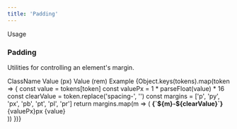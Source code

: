```yaml
---
title: 'Padding'
---
```




Usage

### Padding

Utilities for controlling an element's margin.

<Table>
  <Table.Head>
    <Table.Row>
      <Table.Cell>ClassName</Table.Cell>
      <Table.Cell>Value (px)</Table.Cell>
      <Table.Cell>Value (rem)</Table.Cell>
      <Table.Cell>Example</Table.Cell>
    </Table.Row>
  </Table.Head>
  <Table.Body>
    {Object.keys(tokens).map(token => {
      const value = tokens[token]
      const valuePx = 1 * parseFloat(value) * 16
      const clearValue = token.replace('spacing-', '')
      const margins = ['p', 'py', 'px', 'pb', 'pt', 'pl', 'pr']
      return margins.map(m => (
        <Table.Row key={`${m}-${token}`}>
          <Table.Cell>
            <strong>{`${m}-${clearValue}`}</strong>
          </Table.Cell>
          <Table.Cell>
            <Tag>{valuePx}px</Tag>
          </Table.Cell>
          <Table.Cell>
            <Tag>{value}</Tag>
          </Table.Cell>
          <Table.Cell>
            <div
              style={{
                width: value,
                height: 20,
                backgroundColor: '#0052CC',
              }}
            />
          </Table.Cell>
        </Table.Row>
      ))
    })}
  </Table.Body>
</Table>
